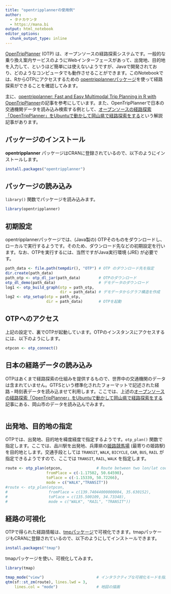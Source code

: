 ```yaml
---
title: "opentripplannerの使用例"
author:
  - タナカケンタ
  - https://mana.bi
output: html_notebook
editor_options: 
  chunk_output_type: inline
---
```


[OpenTripPlanner](https://www.opentripplanner.org/) (OTP) は、オープンソースの経路探索システムです。一般的な乗り換え案内サービスのようにWebインターフェースがあって、出発地、目的地を入力して、というほど簡単には使えないようですが、Javaで開発されており、どのようなコンピュータでも動作させることができます。このNotebookでは、RからOTPにアクセスするための [opentripplannerパッケージ](https://docs.ropensci.org/opentripplanner/)を使って経路探索ができることを確認してみます。

主に、[opentripplanner: Fast and Easy Multimodal Trip Planning in R with OpenTripPlanner](https://ropensci.org/technotes/2020/02/25/opentripplanner/)の記事を参考にしています。また、OpenTripPlannerで日本の交通機関データを読み込み検索する例として、[オープンソースの経路探索「OpenTripPlanner」をUbuntuで動かして岡山県で経路探索をする](https://qiita.com/kumatira/items/658e7b75785c854f0f69)という解説記事があります。

## パッケージのインストール

**opentripplanner** パッケージはCRANに登録されているので、以下のようにインストールします。

```r
install.packages("opentripplanner")
```

## パッケージの読み込み

`library()` 関数でパッケージを読み込みます。

```r
library(opentripplanner)
```

## 初期設定

opentripplannerパッケージでは、(Java製の) OTPそのものをダウンロードし、ローカルで実行するようです。そのため、ダウンロード先などの初期設定を行います。なお、OTPを実行するには、当然ですがJava実行環境 (JRE) が必要です。

```r
path_data <- file.path(tempdir(), "OTP") # OTP のダウンロード先を指定 
dir.create(path_data)
path_otp <- otp_dl_jar(path_data)        # OTPのダウンロード
otp_dl_demo(path_data)                   # デモデータのダウンロード
log1 <- otp_build_graph(otp = path_otp, 
                        dir = path_data) # デモデータからグラフ構造を作成
log2 <- otp_setup(otp = path_otp, 
                  dir = path_data)       # OTPを起動
```

## OTPへのアクセス

上記の設定で、裏でOTPが起動しています。OTPのインスタンスにアクセスするには、以下のようにします。

```r
otpcon <- otp_connect()
```

## 日本の経路データの読み込み

OTPはあくまで経路探索の仕組みを提供するもので、世界中の交通機関のデータは含まれていません。GTFSという標準化されたフォーマットで記述された経路・時刻表データを読み込ませて利用します。ここでは、上述の[オープンソースの経路探索「OpenTripPlanner」をUbuntuで動かして岡山県で経路探索をする](https://qiita.com/kumatira/items/658e7b75785c854f0f69)記事にある、岡山市のデータを読み込んでみます。

```r

```

## 出発地、目的地の指定

OTPでは、出発地、目的地を緯度経度で指定するようです。`otp_plan()` 関数で指定します。ここでは、品川駅を出発地、兵庫県の[姫路競馬場](http://www.sonoda-himeji.jp/) (最寄りの姫路駅) を目的地とします。交通手段としては `TRANSIT`, `WALK`, `BICYCLE`, `CAR`, `BUS`, `RAIL` が指定できるようですので、ここでは `TRANSIT`, `RAIL`, `WALK` を指定します。

```r
route <- otp_plan(otpcon,               # Route between two lon/lat coordinates 
                  fromPlace = c(-1.17502, 50.64590),  
                  toPlace = c(-1.15339, 50.72266),
                  mode = c("WALK","TRANSIT")) 
#route <- otp_plan(otpcon,
#                  fromPlace = c(139.74044000000004, 35.630152),
#                  toPlace = c(135.500109, 34.73348),
#                  mode = c("WALK", "RAIL", "TRANSIT")) 
```

## 経路の可視化

OTPで得られた経路情報は、[tmpパッケージ](https://github.com/mtennekes/tmap)で可視化できます。tmapパッケージもCRANに登録されているので、以下のようにしてインストールできます。

```r
install.packages("tmap")
```

tmapパッケージを使い、可視化してみます。

```r
library(tmap)

tmap_mode("view")                       # インタラクティブな可視化モードを指定
qtm(sf::st_zm(route), lines.lwd = 3,
    lines.col = "mode")                 # 地図の描画
```
